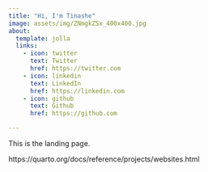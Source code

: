 ```yaml
---
title: "Hi, I'm Tinashe"
image: assets/img/ZNmgkZSx_400x400.jpg
about:
  template: jolla
  links:
    - icon: twitter
      text: Twitter
      href: https://twitter.com
    - icon: linkedin
      text: LinkedIn
      href: https://linkedin.com
    - icon: github
      text: Github
      href: https://github.com

---
```


This is the landing page.

https://quarto.org/docs/reference/projects/websites.html 

